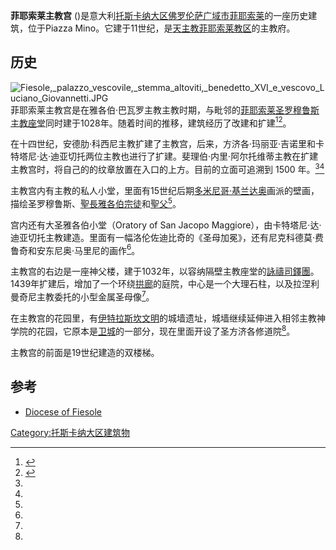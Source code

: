 {{coord|43|48|26.94|N|11|17|31.14|E|display=title}}
{{Infobox religious building
| name = 菲耶索莱主教宫
| native_name = {{nativename|it|Palazzo Vescovile}}
| native_name_lang = Italian
| religious_affiliation = [[罗马天主教|罗马天主教]]
| image = Vescovilefiesole.jpg
| caption = 立面
| location = [[托斯卡纳大区|托斯卡纳大区]][[佛罗伦萨广域市|佛罗伦萨广域市]][[菲耶索莱|菲耶索莱]]
| country = 意大利
| administration = [[天主教菲耶索莱教区|天主教菲耶索莱教区]]
| year_completed = 1028
}}
'''菲耶索莱主教宫''' ({{Lang-it|Palazzo Vescovile}})是意大利[[托斯卡纳大区|托斯卡纳大区]][[佛罗伦萨广域市|佛罗伦萨广域市]][[菲耶索莱|菲耶索莱]]的一座历史建筑，位于Piazza Mino。它建于11世纪，是[[天主教菲耶索莱教区|天主教菲耶索莱教区]]的主教府。

== 历史 ==
[[File:Fiesole,_palazzo_vescovile,_stemma_altoviti,_benedetto_XVI_e_vescovo_Luciano_Giovannetti.JPG|thumb]]
菲耶索莱主教宫是在雅各伯·巴瓦罗主教主教时期，与毗邻的[[菲耶索莱圣罗穆鲁斯主教座堂|菲耶索莱圣罗穆鲁斯主教座堂]]同时建于1028年。随着时间的推移，建筑经历了改建和扩建<ref name="touring">{{Cite book|title=Guida d'Italia, Firenze e provincia|publisher=Touring Editore|year=2007|location=Milan|language=it|trans-title=Guide to Italy: Florence and the Province}}</ref><ref name=fede>{{Cite web|url=http://web.rete.toscana.it/Fede/ricerca.jsp?lingua=inglese|title=I loughi della fede: Palazzo vescovile|website=web.rete.toscana.it|access-date=18 February 2018|archive-date=2016-10-05|archive-url=https://web.archive.org/web/20161005164805/http://web.rete.toscana.it/Fede/ricerca.jsp?lingua=inglese|dead-url=no}}</ref>。

在十四世纪，安德肋·科西尼主教扩建了主教宫，后来，方济各·玛丽亚·吉诺里和卡特塔尼·达·迪亚切托两位主教也进行了扩建。斐理伯·内里·阿尔托维蒂主教在扩建主教宫时，将自己的的纹章放置在入口的上方。目前的立面可追溯到 1500 年。<ref name=touring/><ref name=fede/>

主教宫内有主教的私人小堂，里面有15世纪后期[[多米尼哥·基兰达奥|多米尼哥·基兰达奥]]画派的壁画，描绘圣罗穆鲁斯、[[雅各_(西庇太的兒子)|聖長雅各伯宗徒]]和[[聖父|聖父]]<ref name=touring/>。

宫内还有大圣雅各伯小堂（Oratory of San Jacopo Maggiore），由卡特塔尼·达·迪亚切托主教建造。里面有一幅洛伦佐迪比奇的《圣母加冕》，还有尼克科德莫·费鲁奇和安东尼奥·马里尼的画作<ref name=touring/>。

主教宫的右边是一座神父楼，建于1032年，以容纳隔壁主教座堂的[[法政牧師|詠禱司鐸團]]。1439年扩建后，增加了一个环绕[[拱廊|拱廊]]的庭院，中心是一个大理石柱，以及拉涅利曼奇尼主教委托的小型金属圣母像<ref name=touring/>。

在主教宫的花园里，有[[伊特拉斯坎文明|伊特拉斯坎文明]]的城墙遗址，城墙继续延伸进入相邻主教神学院的花园，它原本是[[卫城|卫城]]的一部分，现在里面开设了圣方济各修道院<ref name=touring/>。

主教宫的前面是19世纪建造的双楼梯。

== 参考 ==
{{Reflist}}
* [http://www.diocesifiesole.it/ Diocese of Fiesole] {{Wayback|url=http://www.diocesifiesole.it/ |date=20210127235925 }}
[[Category:托斯卡纳大区建筑物|Category:托斯卡纳大区建筑物]]
